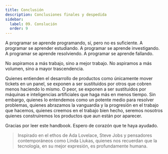 ```yaml
---
title: Conclusión
description: Conclusiones finales y despedida
sidebar:
  label: 09. Conslución
  order: 9
---
```


A programar se aprende programando, sí, pero no es suficiente. A programar se aprender estudiando. A programar se aprende investigando. A programar se aprende resolviendo. A programar se aprende fallando.

No aspiramos a más trabajo, sino a mejor trabajo. No aspiramos a más volumen, sino a mayor trascendencia.

Quienes entienden el desarrollo de productos como únicamente mover tickets en un panel, se exponen a ser sustituidos por otros que cobren menos haciendo lo mismo. O peor, se exponen a ser sustituidos por máquinas e inteligencias artificiales que haga más en menos tiempo. Sin embargo, quienes lo entendemos como un potente medio para resolver problemas, quienes abrazamos la vanguardia y la progresión en el trabajo que hacemos, quienes creemos en el trabajo bien hecho, seremos nosotros quienes construiremos los productos que aun están por aparecer.

Gracias por leer este handbook. Espero de corazón que te haya ayudado.

> Inspirado en el ethos de Ada Lovelace, Steve Jobs y pensadores contemporáneos como Linda Liukas, quienes nos recuerdan que la tecnología, en su mejor expresión, es profundamente humana.
